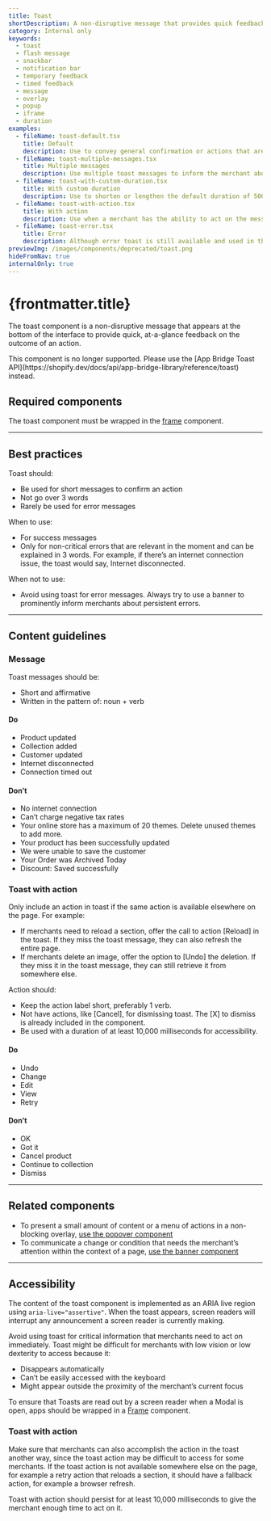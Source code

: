 ```yaml
---
title: Toast
shortDescription: A non-disruptive message that provides quick feedback on the outcome of an action.
category: Internal only
keywords:
  - toast
  - flash message
  - snackbar
  - notification bar
  - temporary feedback
  - timed feedback
  - message
  - overlay
  - popup
  - iframe
  - duration
examples:
  - fileName: toast-default.tsx
    title: Default
    description: Use to convey general confirmation or actions that aren’t critical. For example, you might show a toast message to inform the merchant that their recent action was successful.
  - fileName: toast-multiple-messages.tsx
    title: Multiple messages
    description: Use multiple toast messages to inform the merchant about distinct actions.
  - fileName: toast-with-custom-duration.tsx
    title: With custom duration
    description: Use to shorten or lengthen the default duration of 5000 milliseconds.
  - fileName: toast-with-action.tsx
    title: With action
    description: Use when a merchant has the ability to act on the message. For example, to undo a change or retry an action.
  - fileName: toast-error.tsx
    title: Error
    description: Although error toast is still available and used in the system, we discourage its use. Reserve it for errors not caused by merchants, like a connection issue. Error toast should convey what went wrong in plain language and should not go over 3 words. For all other error message types, follow the [error message guidelines](https://polaris.shopify.com/patterns/error-messages).
previewImg: /images/components/deprecated/toast.png
hideFromNav: true
internalOnly: true
---
```


# {frontmatter.title}

<Lede>

The toast component is a non-disruptive message that appears at the bottom of the interface to provide quick, at-a-glance feedback on the outcome of an action.

</Lede>

<StatusBanner status={frontmatter.status}>
  This component is no longer supported. Please use the [App Bridge Toast
  API](https://shopify.dev/docs/api/app-bridge-library/reference/toast) instead.
</StatusBanner>

<Examples />

<Props componentName={frontmatter.title} />

## Required components

The toast component must be wrapped in the [frame](https://polaris.shopify.com/components/frame) component.

---

## Best practices

Toast should:

- Be used for short messages to confirm an action
- Not go over 3 words
- Rarely be used for error messages

When to use:

- For success messages
- Only for non-critical errors that are relevant in the moment and can be explained in 3 words. For example, if there’s an internet connection issue, the toast would say, Internet disconnected.

When not to use:

- Avoid using toast for error messages. Always try to use a banner to prominently inform merchants about persistent errors.

---

## Content guidelines

### Message

Toast messages should be:

- Short and affirmative
- Written in the pattern of: noun + verb

<DoDont>

#### Do

- Product updated
- Collection added
- Customer updated
- Internet disconnected
- Connection timed out

#### Don’t

- No internet connection
- Can’t charge negative tax rates
- Your online store has a maximum of 20 themes. Delete unused themes to add more.
- Your product has been successfully updated
- We were unable to save the customer
- Your Order was Archived Today
- Discount: Saved successfully

</DoDont>

### Toast with action

Only include an action in toast if the same action is available elsewhere on the page. For example:

- If merchants need to reload a section, offer the call to action [Reload] in the toast. If they miss the toast message, they can also refresh the entire page.
- If merchants delete an image, offer the option to [Undo] the deletion. If they miss it in the toast message, they can still retrieve it from somewhere else.

Action should:

- Keep the action label short, preferably 1 verb.
- Not have actions, like [Cancel], for dismissing toast. The [X] to dismiss is already included in the component.
- Be used with a duration of at least 10,000 milliseconds for accessibility.

<DoDont>

#### Do

- Undo
- Change
- Edit
- View
- Retry

#### Don’t

- OK
- Got it
- Cancel product
- Continue to collection
- Dismiss

</DoDont>

---

## Related components

- To present a small amount of content or a menu of actions in a non-blocking overlay, [use the popover component](https://polaris.shopify.com/components/overlays/popover)
- To communicate a change or condition that needs the merchant’s attention within the context of a page, [use the banner component](https://polaris.shopify.com/components/feedback-indicators/banner)

---

## Accessibility

The content of the toast component is implemented as an ARIA live region using `aria-live="assertive"`. When the toast appears, screen readers will interrupt any announcement a screen reader is currently making.

Avoid using toast for critical information that merchants need to act on immediately. Toast might be difficult for merchants with low vision or low dexterity to access because it:

- Disappears automatically
- Can’t be easily accessed with the keyboard
- Might appear outside the proximity of the merchant’s current focus

To ensure that Toasts are read out by a screen reader when a Modal is open, apps should be wrapped in a [Frame](https://polaris.shopify.com/components/utilities/frame) component.

### Toast with action

Make sure that merchants can also accomplish the action in the toast another way, since the toast action may be difficult to access for some merchants. If the toast action is not available somewhere else on the page, for example a retry action that reloads a section, it should have a fallback action, for example a browser refresh.

Toast with action should persist for at least 10,000 milliseconds to give the merchant enough time to act on it.
